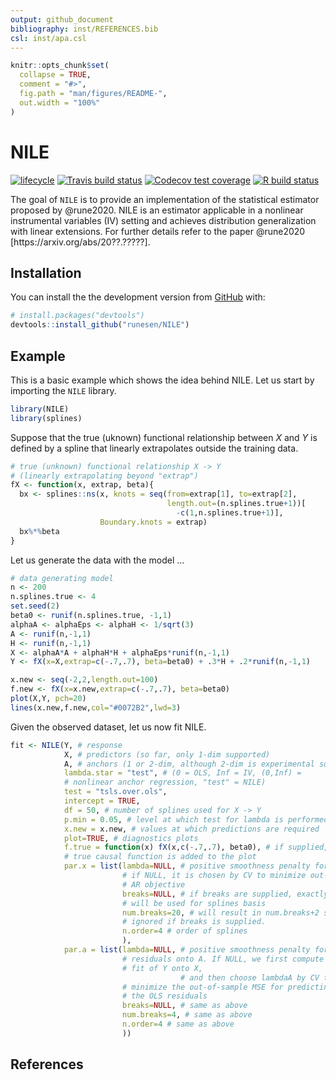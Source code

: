 ```yaml
---
output: github_document
bibliography: inst/REFERENCES.bib
csl: inst/apa.csl
---
```


<!-- README.md is generated from README.Rmd. Please edit that file -->

```r
knitr::opts_chunk$set(
  collapse = TRUE,
  comment = "#>",
  fig.path = "man/figures/README-",
  out.width = "100%"
)
```
# NILE

<!-- badges: start -->
[![lifecycle](https://img.shields.io/badge/lifecycle-maturing-blue.svg)](https://www.tidyverse.org/lifecycle/#maturing)
[![Travis build status](https://travis-ci.org/runesen/NILE.svg?branch=master)](https://travis-ci.org/runesen/NILE)
[![Codecov test coverage](https://codecov.io/gh/runesen/NILE/branch/master/graph/badge.svg)](https://codecov.io/gh/runesen/NILE?branch=master)
[![R build status](https://github.com/runesen/NILE/workflows/R-CMD-check/badge.svg)](https://github.com/runesen/NILE/actions)
<!-- badges: end -->

The goal of `NILE` is to provide an implementation of the statistical estimator proposed by @rune2020.
NILE is an estimator applicable in a nonlinear
instrumental variables (IV) setting and achieves distribution generalization
with linear extensions. For further details refer to the paper @rune2020 [https://arxiv.org/abs/20??.?????].

## Installation

<!-- You can install the released version of NILE from [CRAN](https://CRAN.R-project.org) with: -->

<!-- ``` r -->
<!-- install.packages("NILE") -->
<!-- ``` -->

You can install the the development version from [GitHub](https://github.com/)
with:

``` r
# install.packages("devtools")
devtools::install_github("runesen/NILE")
```
## Example

This is a basic example which shows the idea behind NILE. Let us start by importing the `NILE` library.

```r
library(NILE)
library(splines)

```

Suppose that the true (uknown) functional relationship between $X$ and $Y$ is defined by a spline that linearly extrapolates outside the training data.

```r
# true (unknown) functional relationship X -> Y
# (linearly extrapolating beyond "extrap")
fX <- function(x, extrap, beta){
  bx <- splines::ns(x, knots = seq(from=extrap[1], to=extrap[2],
                                   length.out=(n.splines.true+1))[
                                     -c(1,n.splines.true+1)],
                    Boundary.knots = extrap)
  bx%*%beta
}


```

Let us generate the data with the model ...
```r
# data generating model
n <- 200
n.splines.true <- 4
set.seed(2)
beta0 <- runif(n.splines.true, -1,1)
alphaA <- alphaEps <- alphaH <- 1/sqrt(3)
A <- runif(n,-1,1)
H <- runif(n,-1,1)
X <- alphaA*A + alphaH*H + alphaEps*runif(n,-1,1)
Y <- fX(x=X,extrap=c(-.7,.7), beta=beta0) + .3*H + .2*runif(n,-1,1)

x.new <- seq(-2,2,length.out=100)
f.new <- fX(x=x.new,extrap=c(-.7,.7), beta=beta0)
plot(X,Y, pch=20)
lines(x.new,f.new,col="#0072B2",lwd=3)
```


Given the observed dataset, let us now fit NILE.

```r
fit <- NILE(Y, # response
            X, # predictors (so far, only 1-dim supported)
            A, # anchors (1 or 2-dim, although 2-dim is experimental so far)
            lambda.star = "test", # (0 = OLS, Inf = IV, (0,Inf) =
            # nonlinear anchor regression, "test" = NILE)
            test = "tsls.over.ols",
            intercept = TRUE,
            df = 50, # number of splines used for X -> Y
            p.min = 0.05, # level at which test for lambda is performed
            x.new = x.new, # values at which predictions are required
            plot=TRUE, # diagnostics plots
            f.true = function(x) fX(x,c(-.7,.7), beta0), # if supplied, the
            # true causal function is added to the plot
            par.x = list(lambda=NULL, # positive smoothness penalty for X -> Y,
                         # if NULL, it is chosen by CV to minimize out-of-sample
                         # AR objective
                         breaks=NULL, # if breaks are supplied, exactly these
                         # will be used for splines basis
                         num.breaks=20, # will result in num.breaks+2 splines,
                         # ignored if breaks is supplied.
                         n.order=4 # order of splines
                         ),
            par.a = list(lambda=NULL, # positive smoothness penalty for fit of
                         # residuals onto A. If NULL, we first compute the OLS
                         # fit of Y onto X,
                                      # and then choose lambdaA by CV to
                         # minimize the out-of-sample MSE for predicting
                         # the OLS residuals
                         breaks=NULL, # same as above
                         num.breaks=4, # same as above
                         n.order=4 # same as above
                         ))
```

## References

